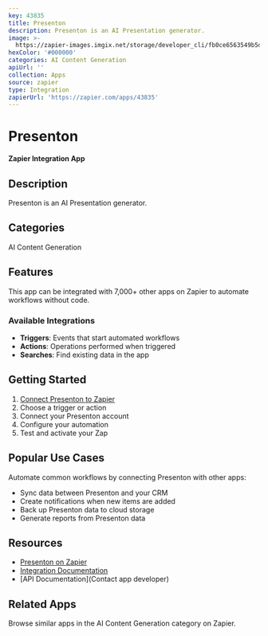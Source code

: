 ```yaml
---
key: 43835
title: Presenton
description: Presenton is an AI Presentation generator.
image: >-
  https://zapier-images.imgix.net/storage/developer_cli/fb0ce6563549b5d024814b40e58d1f83.png?auto=format%2Ccompress&ixlib=python-3.0.0&q=50
hexColor: '#000000'
categories: AI Content Generation
apiUrl: ''
collection: Apps
source: zapier
type: Integration
zapierUrl: 'https://zapier.com/apps/43835'
---
```

# Presenton

**Zapier Integration App**

## Description

Presenton is an AI Presentation generator.

## Categories

AI Content Generation

## Features

This app can be integrated with 7,000+ other apps on Zapier to automate workflows without code.

### Available Integrations

- **Triggers**: Events that start automated workflows
- **Actions**: Operations performed when triggered
- **Searches**: Find existing data in the app

## Getting Started

1. [Connect Presenton to Zapier](https://zapier.com/apps/43835)
2. Choose a trigger or action
3. Connect your Presenton account
4. Configure your automation
5. Test and activate your Zap

## Popular Use Cases

Automate common workflows by connecting Presenton with other apps:

- Sync data between Presenton and your CRM
- Create notifications when new items are added
- Back up Presenton data to cloud storage
- Generate reports from Presenton data

## Resources

- [Presenton on Zapier](https://zapier.com/apps/43835)
- [Integration Documentation](https://zapier.com/apps/43835/integrations)
- [API Documentation](Contact app developer)

## Related Apps

Browse similar apps in the AI Content Generation category on Zapier.

